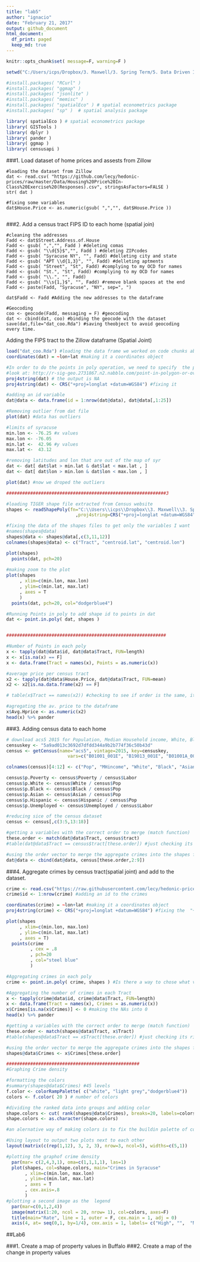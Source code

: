 ```yaml
---
title: "lab5"
author: "ignacio"
date: "February 21, 2017"
output: github_document
html_document:
  df_print: paged
  keep_md: true
---
```


```r
knitr::opts_chunk$set( message=F, warning=F )

setwd("C:/Users/icps/Dropbox/3. Maxwell/3. Spring Term/5. Data Driven II/Labs/all-labs-ddmii-icps86/Lab5/")

#install.packages( "RCurl" )
#install.packages( "ggmap" )
#install.packages( "jsonlite" )
#install.packages( "memisc" )
#install.packages( "spatialEco" ) # spatial econometrics package
#install.packages( "sp" )  # spatial analysis package

library( spatialEco ) # spatial econometrics package
library( GISTools )
library( dplyr )
library( pander )
library( ggmap )
library( censusapi )

```


###1. Load dataset of home prices and assests from Zillow

```{}
#loading the dataset from Zillow
dat <- read.csv( "https://github.com/lecy/hedonic-prices/raw/master/Data/Housing%20Price%20In-Class%20Exercise%20(Responses).csv", stringsAsFactors=FALSE ) 
str( dat )

#fixing some variables
dat$House.Price <- as.numeric(gsub( ",","", dat$House.Price ))


```

###2. Add a census tract FIPS ID to each home (spatial join)

```{}
#cleaning the addresses
Fadd <- dat$Street.Address.of.House
Fadd <- gsub( ",","", Fadd ) #deleting comas
Fadd <- gsub( "\\d{5}$","", Fadd ) #deleting ZIPcodes
Fadd <- gsub( "Syracuse NY", "", Fadd) #delleting city and state
Fadd <- gsub( "APT \\d{1,3}", "", Fadd) #delleting aptments
Fadd <- gsub( "Street", "St", Fadd) #complying to my OCD for names
Fadd <- gsub( "St.", "St", Fadd) #complying to my OCD for names
Fadd <- gsub( "\\.", "", Fadd)
Fadd <- gsub( "\\s{1,}$", "", Fadd) #remove blank spaces at the end
Fadd <- paste(Fadd, "Syracuse", "NY", sep=", ")

dat$Fadd <- Fadd #Adding the new addresses to the dataframe

#Geocoding
coo <- geocode(Fadd, messaging = F) #geocoding
dat <- cbind(dat, coo) #binding the geocode with the dataset
save(dat,file="dat_coo.Rda") #saving theobject to avoid geocoding every time.
```

Adding the FIPS tract to the Zillow dataframe (Spatial Joint)
```r
load("dat_coo.Rda") #loading the data frame we worked on code chunks above
coordinates(dat) = ~lon+lat #making it a coordinates object

#In order to do the points in poly operation, we need to specify  the proj4strings for the dat dataframe
#look at: http://r-sig-geo.2731867.n2.nabble.com/point-in-polygon-or-over-help-td7583635.html
proj4string(dat) # the output is NA
proj4string(dat) <- CRS("+proj=longlat +datum=WGS84") #fixing it 

#adding an id variable
dat@data <- data.frame(id = 1:nrow(dat@data), dat@data[,1:25])

#Removing outlier from dat file
plot(dat) #data has outliers

#limits of syracuse
min.lon <- -76.25 #x values
max.lon <- -76.05
min.lat <-  42.96 #y values
max.lat <-  43.12

#removing latitudes and lon that are out of the map of syr
dat <- dat[ dat$lat > min.lat & dat$lat < max.lat , ]
dat <- dat[ dat$lon > min.lon & dat$lon < max.lon , ]

plot(dat) #now we droped the outliers

############################################################3

#loading TIGER shape file extracted from Census website
shapes <- readShapePoly(fn="C:\\Users\\icps\\Dropbox\\3. Maxwell\\3. Spring Term\\5. Data Driven II\\Labs\\Instructions\\Lab3_4\\shapefiles\\tl_2010_36067_tract10"
                          ,proj4string=CRS("+proj=longlat +datum=WGS84"))

#fixing the data of the shapes files to get only the variables I want
#names(shapes@data)
shapes@data <- shapes@data[,c(3,11,12)]
colnames(shapes@data) <- c("Tract", "centroid.lat", "centroid.lon")

plot(shapes)
  points(dat, pch=20)
  
#making zoom to the plot 
plot(shapes
     , xlim=c(min.lon, max.lon) 
     , ylim=c(min.lat, max.lat)
     , axes = T
     ) 
  points(dat, pch=20, col="dodgerblue4")

#Running Points in poly to add shape id to points in dat
dat <- point.in.poly( dat, shapes )


############################################################

#Number of Points in each poly
x <- tapply(dat@data$id, dat@data$Tract, FUN=length)
x <- x[is.na(x) == F]
x <- data.frame(Tract = names(x), Points = as.numeric(x))

#average price per census tract
x2 <- tapply(dat@data$House.Price, dat@data$Tract, FUN=mean)
x2 <- x2[is.na.data.frame(x2) == F]

# table(x$Tract == names(x2)) #checking to see if order is the same, it is

#agregating the av. price to the dataframe
x$Avg.Hprice <- as.numeric(x2)
head(x) %>% pander

```

###3. Adding census data to each home
```r
# download acs5 2015 for Population, Median Household income, White, Black, Asian, Hispanic or latino, Unemployed, Income < poverty level last 12 months and In Labor Force
censuskey <- "5a9ad013c3692d7dfdd344a9b2b774f36c50b43d"
census <- getCensus(name="acs5", vintage=2015, key=censuskey, 
                       vars=c("B01001_001E", "B19013_001E", "B01001A_001E","B01001B_001E", "B01001D_001E", "B01001I_001E", "B23025_005E", "B17001_002E", "B23025_002E"), region="tract:*", regionin = "state: 36 + county: 067")

colnames(census)[4:12] <- c("Pop", "MHincome", "White", "Black", "Asian", "Hispanic", "Unemployed", "Poverty", "Labor")

census$p.Poverty <- census$Poverty / census$Labor
census$p.White <- census$White / census$Pop
census$p.Black <- census$Black / census$Pop
census$p.Asian <- census$Asian / census$Pop
census$p.Hispanic <- census$Hispanic / census$Pop
census$p.Unemployed <- census$Unemployed / census$Labor

#reducing sice of the census dataset
census <- census[,c(3:5,13:18)]

#getting a variables with the correct order to merge (match function)
these.order <- match(dat@data$Tract, census$tract)
#table(dat@data$Tract == census$tract[these.order]) #just checking its right, it is...

#using the order vector to merge the aggregate crimes into the shapes file
dat@data <- cbind(dat@data, census[these.order,2:9])

```

###4. Aggregate crimes by census tract(spatial joint) and add to the dataset.
```r
crime <- read.csv("https://raw.githubusercontent.com/lecy/hedonic-prices/master/Data/crime.lat.lon.csv", stringsAsFactors = F)
crime$id <- 1:nrow(crime) #adding an id to the crimes

coordinates(crime) = ~lon+lat #making it a coordinates object
proj4string(crime) <- CRS("+proj=longlat +datum=WGS84") #fixing the  "+proj=longlat +datum=WGS84" of the dat object

plot(shapes
     , xlim=c(min.lon, max.lon) 
     , ylim=c(min.lat, max.lat)
     , axes = T) 
  points(crime
         , cex = .8
         , pch=20
         , col="steel blue"
         ) 

#Aggregating crimes in each poly
crime <- point.in.poly( crime, shapes ) #Is there a way to chose what variables i want to merge? 

#Aggregating the number of crimes in each Tract
x <- tapply(crime@data$id, crime@data$Tract, FUN=length)
x <- data.frame(Tract = names(x), Crimes = as.numeric(x))
x$Crimes[is.na(x$Crimes)] <- 0 #making the NAs into 0
head(x) %>% pander

#getting a variables with the correct order to merge (match function)
these.order <- match(shapes@data$Tract, x$Tract)
#table(shapes@data$Tract == x$Tract[these.order]) #just checking its right, it is...

#using the order vector to merge the aggregate crimes into the shapes file
shapes@data$Crimes <- x$Crimes[these.order] 

##################################################
#Graphing Crime density

#formatting the colors
#summary(shapes@data$Crimes) #45 levels
f.color <- colorRampPalette( c("white", "light grey","dodgerblue4"))
colors <- f.color( 20 ) # number of colors

#dividing the ranked data into groups and adding color
shape.colors <- cut( rank(shapes@data$Crimes), breaks=20, labels=colors)
shape.colors <- as.character(shape.colors)

#an alernative way of making colors is to fix the buildin palette of colors like this: palette(colors) and then in the plot just reference a number or a factor and the palette will be automatically used.

#Using layout to output two plots next to each other
layout(matrix(c(rep(1,12), 3, 2, 3), nrow=3, ncol=5), widths=c(5,1))

#plotting the graphof crime density
  par(mar= c(2,4,3,1), oma=c(1,1,1,1), las=1)
  plot(shapes, col=shape.colors, main="Crimes in Syracuse"
       , xlim=c(min.lon, max.lon) 
       , ylim=c(min.lat, max.lat)
       , axes = T
       , cex.axis=.8
       ) 
#plotting a second image as the  legend
  par(mar=c(0,1,2,4))
  image(matrix(1:20, ncol = 20, nrow= 1), col=colors, axes=F)
  title(main="Rate", line = 1, outer = F, cex.main = 1, adj = 0)
  axis(4, at= seq(0,1, by=1/4), cex.axis = 1, labels= c("High", "",  "Mid", "", "Low"))

```


##Lab6

###1. Create a map of property values in Buffalo
###2. Create a map of the change in property values



